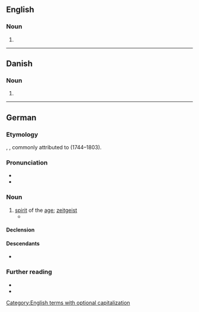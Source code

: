 {{also|zeitgeist}}
==English==

===Noun===
{{en-noun|s|Zeitgeister}}

# {{alternative case form of|en|zeitgeist}}

[[Category:English terms with optional capitalization]]

----

==Danish==

===Noun===
{{da-noun}}

# {{alternative case form of|da|zeitgeist}}

----

==German==

===Etymology===
{{compound|de|Zeit|t1=time|Geist|t2=spirit}}, {{calque|de|la|[[genius]] [[sēculī]]|nocap=1}}, commonly attributed to {{w|Johann Gottfried Herder}} (1744–1803).

===Pronunciation===
* {{audio|de|De-Zeitgeist.ogg|Audio}}
* {{IPA|de|/ˈtsai̯tɡai̯st/}}

===Noun===
{{de-noun|m|Zeitgeistes|gen2=Zeitgeists|Zeitgeister}}

# [[spirit]] of the [[age]]; [[zeitgeist]]
#* {{quote-book
|de
|year=1769
|author=Johann Gottfried Herder
|authorlink=Johann Gottfried Herder
|title=Kritische Wälder
|chapter=Ueber einige Klotzische Schriften
|chapterurl=http://www.zeno.org/Literatur/M/Herder,+Johann+Gottfried/Theoretische+Schriften/Kritische+W%C3%A4lder/Drittes+W%C3%A4ldchen/1.+Ueber+einige+Klotzische+Schriften/6.
|passage=Und eben dieser Fortgang des stillen Wachsthums ist der auf Münzen bemerkbar? Galt hier nicht einmal für alle Herkommen, Nationalgeschmack, der bleierne Druck des '''Zeitgeistes'''?}}

====Declension====
{{de-decl-noun-m|(e)s|er}}

====Descendants====
* {{desc|en|zeitgeist|bor=1}}

===Further reading===
* {{R:Duden}}
* {{pedia|lang=de}}